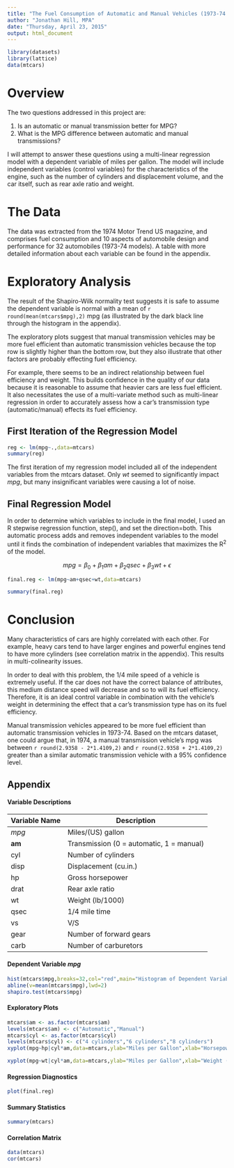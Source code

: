 ```yaml
---
title: "The Fuel Consumption of Automatic and Manual Vehicles (1973-74 models)"
author: "Jonathan Hill, MPA"
date: "Thursday, April 23, 2015"
output: html_document
---
```

```r
library(datasets)
library(lattice)
data(mtcars)
```
# Overview
The two questions addressed in this project are:

1. Is an automatic or manual transmission better for MPG?
2. What is the MPG difference between automatic and manual transmissions?

I will attempt to answer these questions using a multi-linear regression model with a dependent variable of miles per gallon.  The model will include independent variables (control variables) for the characteristics of the engine, such as the number of cylinders and displacement volume, and the car itself, such as rear axle ratio and weight.

# The Data
The data was extracted from the 1974 Motor Trend US magazine, and comprises fuel consumption and 10 aspects of automobile design and performance for 32 automobiles (1973-74 models). A table with more detailed information about each variable can be found in the appendix.

# Exploratory Analysis
The result of the Shapiro-Wilk normality test suggests it is safe to assume the dependent variable is normal with a mean of `r round(mean(mtcars$mpg),2)` mpg (as illustrated by the dark black line through the histogram in the appendix).

The exploratory plots suggest that manual transmission vehicles may be more fuel efficient than automatic transmission vehicles because the top row is slightly higher than the bottom row, but they also illustrate that other factors are probably effecting fuel efficiency.

For example, there seems to be an indirect relationship between fuel efficiency and weight.  This builds confidence in the quality of our data because it is reasonable to assume that heavier cars are less fuel efficient. It also necessitates the use of a multi-variate method such as multi-linear regression in order to accurately assess how a car's transmission type (automatic/manual) effects its fuel efficiency.

## First Iteration of the Regression Model
```r
reg <- lm(mpg~.,data=mtcars)
summary(reg)
```

The first iteration of my regression model included all of the independent variables from the mtcars dataset.  Only *wt* seemed to significantly impact *mpg*, but many insignificant variables were causing a lot of noise.

## Final Regression Model
In order to determine which variables to include in the final model, I used an R stepwise regression function, step(), and set the direction=both. This automatic process adds and removes independent variables to the model until it finds the combination of independent variables that maximizes the R^2^ of the model.

$$mpg = \beta_0 + \beta_1 am + \beta_2 qsec + \beta_3 wt + \epsilon$$

```r
final.reg <- lm(mpg~am+qsec+wt,data=mtcars)
```
```r
summary(final.reg)
```

# Conclusion
Many characteristics of cars are highly correlated with each other.  For example, heavy cars tend to have larger engines and powerful engines tend to have more cylinders (see correlation matrix in the appendix).  This results in multi-colinearity issues.

In order to deal with this problem, the 1/4 mile speed of a vehicle is extremely useful.  If the car does not have the correct balance of attributes, this medium distance speed will decrease and so to will its fuel efficiency.  Therefore, it is an ideal control variable in combination with the vehicle's weight in determining the effect that a car's transmission type has on its fuel efficiency.

Manual transmission vehicles appeared to be more fuel efficient than automatic transmission vehicles in 1973-74. Based on the mtcars dataset, one could argue that, in 1974, a manual transmission vehicle's mpg was between `r round(2.9358 - 2*1.4109,2)` and `r round(2.9358 + 2*1.4109,2)` greater than a similar automatic transmission vehicle with a 95% confidence level.

## Appendix
#### Variable Descriptions
Variable Name  | Description
------------- | -------------
*mpg* | Miles/(US) gallon
**am**  | Transmission (0 = automatic, 1 = manual)
cyl  | Number of cylinders
disp  | Displacement (cu.in.)
hp  | Gross horsepower
drat  | Rear axle ratio
wt  | Weight (lb/1000)
qsec  | 1/4 mile time
vs  | V/S
gear  | Number of forward gears
carb  | Number of carburetors

#### Dependent Variable *mpg*
```r
hist(mtcars$mpg,breaks=32,col="red",main="Histogram of Dependent Variable (mpg)",xlab="Miles per Gallon")
abline(v=mean(mtcars$mpg),lwd=2)
shapiro.test(mtcars$mpg)
```

#### Exploratory Plots
```r
mtcars$am <- as.factor(mtcars$am)
levels(mtcars$am) <- c("Automatic","Manual")
mtcars$cyl <- as.factor(mtcars$cyl)
levels(mtcars$cyl) <- c("4 cylinders","6 cylinders","8 cylinders")
xyplot(mpg~hp|cyl*am,data=mtcars,ylab="Miles per Gallon",xlab="Horsepower",main="Engine Characteristics and MPG")
```

```r
xyplot(mpg~wt|cyl*am,data=mtcars,ylab="Miles per Gallon",xlab="Weight (lb/1000)",main="Vehicle Weight and MPG")
```

#### Regression Diagnostics
```r
plot(final.reg)
```

#### Summary Statistics
```r
summary(mtcars)
```

#### Correlation Matrix
```r
data(mtcars)
cor(mtcars)
```
